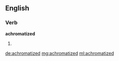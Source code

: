 ==English==

===Verb===
'''achromatized'''

# {{past of|[[achromatize]]}}

[[de:achromatized]]
[[mg:achromatized]]
[[ml:achromatized]]